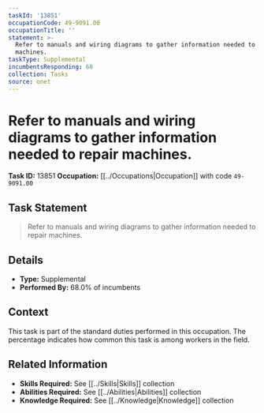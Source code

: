 ```yaml
---
taskId: '13851'
occupationCode: 49-9091.00
occupationTitle: ''
statement: >-
  Refer to manuals and wiring diagrams to gather information needed to repair
  machines.
taskType: Supplemental
incumbentsResponding: 68
collection: Tasks
source: onet
---
```

# Refer to manuals and wiring diagrams to gather information needed to repair machines.

**Task ID:** 13851
**Occupation:** [[../Occupations|Occupation]] with code `49-9091.00`

## Task Statement

> Refer to manuals and wiring diagrams to gather information needed to repair machines.

## Details

- **Type:** Supplemental
- **Performed By:** 68.0% of incumbents

## Context

This task is part of the standard duties performed in this occupation. The percentage indicates how common this task is among workers in the field.

## Related Information

- **Skills Required:** See [[../Skills|Skills]] collection
- **Abilities Required:** See [[../Abilities|Abilities]] collection
- **Knowledge Required:** See [[../Knowledge|Knowledge]] collection

